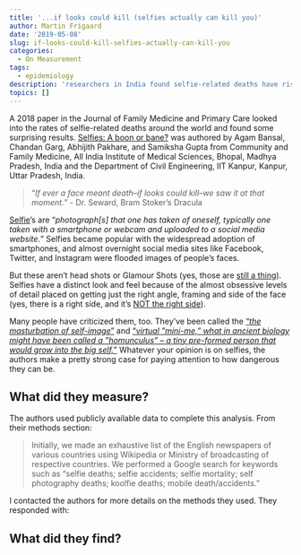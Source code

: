 ```yaml
---
title: '...if looks could kill (selfies actually can kill you)'
author: Martin Frigaard
date: '2019-05-08'
slug: if-looks-could-kill-selfies-actually-can-kill-you
categories:
  - On Measurement
tags:
  - epidemiology
description: 'researchers in India found selfie-related deaths have risen over the last 6 years'
topics: []
---
```


A 2018 paper in the Journal of Family Medicine and Primary Care looked into the rates of selfie-related deaths around the world and found some surprising results. [Selfies: A boon or bane?](https://www.ncbi.nlm.nih.gov/pmc/articles/PMC6131996/) was authored by Agam Bansal, Chandan Garg, Abhijith Pakhare, and Samiksha Gupta from Community and Family Medicine, All India Institute of Medical Sciences, Bhopal, Madhya Pradesh, India and the Department of Civil Engineering, IIT Kanpur, Kanpur, Uttar Pradesh, India.

> "*If ever a face meant death--if looks could kill--we saw it at that moment.*" - Dr. Seward, Bram Stoker's Dracula

[Selfie](https://en.wikipedia.org/wiki/Selfie)'s are "*photograph[s] that one has taken of oneself, typically one taken with a smartphone or webcam and uploaded to a social media website.*" Selfies became popular with the widespread adoption of smartphones, and almost overnight social media sites like Facebook, Twitter, and Instagram were flooded images of people's faces. 

But these aren't head shots or Glamour Shots (yes, those are [still a thing](https://www.glamourshots.com/galleries/)). Selfies have a distinct look and feel because of the almost obsessive levels of detail placed on getting just the right angle, framing and side of the face (yes, there is a right side, and it's [NOT the right side](https://www.latrobe.edu.au/news/articles/2017/release/selfies-did-you-get-your-best-side)).

Many people have criticized them, too. They've been called the [“*the masturbation of self-image*”](https://www.esquire.com/entertainment/a23557/selfies-arent-art/) and ["*virtual "mini-me," what in ancient biology might have been called a "homunculus" – a tiny pre-formed person that would grow into the big self.*"](https://www.youtube.com/watch?v=4ux0d1oQdCQ) Whatever your opinion is on selfies, the authors make a pretty strong case for paying attention to how dangerous they can be.

## What did they measure?

The authors used publicly available data to complete this analysis. From their methods section: 

> Initially, we made an exhaustive list of the English newspapers of various countries using Wikipedia or Ministry of broadcasting of respective countries. We performed a Google search for keywords such as “selfie deaths; selfie accidents; selfie mortality; self photography deaths; koolfie deaths; mobile death/accidents.”

I contacted the authors for more details on the methods they used. They responded with: 



## What did they find?

